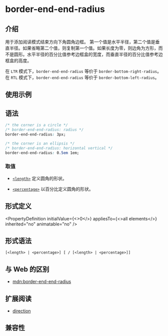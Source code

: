 # border-end-end-radius

## 介绍

用于添加阅读模式结束方向下角圆角边框。
第一个值是水平半径，第二个值是垂直半径。如果省略第二个值，则复制第一个值。如果长度为零，则边角为方形，而不是圆形。水平半径的百分比值参考边框盒的宽度，而垂直半径的百分比值参考边框盒的高度。

在 `LTR` 模式下，`border-end-end-radius` 等价于 `border-bottom-right-radius`。
在 `RTL` 模式下，`border-end-end-radius` 等价于 `border-bottom-left-radius`。

## 使用示例


<Go
  example="css-api"
  defaultFile="src/border-end-end-radius/App.tsx"
  img="https://lf-lynx.tiktok-cdns.com/obj/lynx-artifacts-oss-sg/lynx-website/assets/doc/css/border-end-end-radius.jpg"
  defaultEntryFile="dist/border-end-end-radius.lynx.bundle"
  entry="src/border-end-end-radius"
/>

## 语法

```css
/* the corner is a circle */
/* border-end-end-radius: radius */
border-end-end-radius: 3px;

/* the corner is an ellipsis */
/* border-end-end-radius: horizontal vertical */
border-end-end-radius: 0.5em 1em;
```

### 取值

- [`<length>`](/api/css/data-type/length.mdx)
  定义圆角的形状。

- [`<percentage>`](/api/css/data-type/percentage.mdx)
  以百分比定义圆角的形状。

## 形式定义


<PropertyDefinition
  initialValue={<>0</>}
  appliesTo={<>all elements</>}
  inherited="no"
  animatable="no"
/>

## 形式语法

```
[<length> | <percentage>] [ / [<length> | <percentage>]]
```

## 与 Web 的区别

- [mdn:border-end-end-radius](https://developer.mozilla.org/en-US/docs/Web/CSS/border-end-end-radius)

## 扩展阅读

- [direction](/api/css/properties/direction)

## 兼容性


<LegacyCompatTable metadata="css/properties/border-end-end-radius" />

